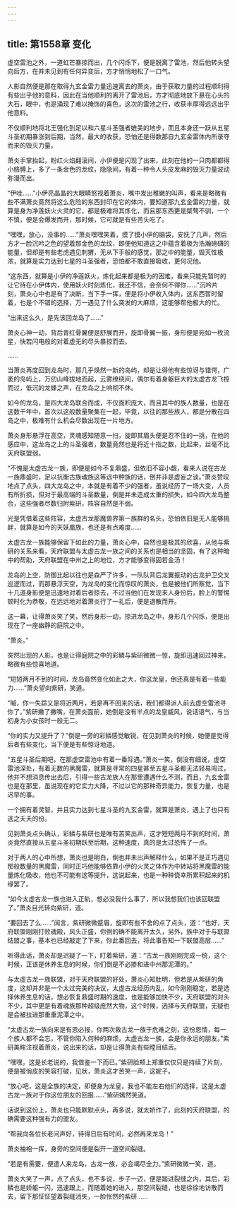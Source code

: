 ```yaml
---
---
---
```

title: 第1558章 变化
---



虚空雷池之外，一道虹芒暴掠而出，几个闪烁下，便是脱离了雷池，然后他转头望向后方，在并未见到有任何异变后，方才悄悄地松了一口气。

人影自然便是那在取得九玄金雷力量迅速离去的萧炎，由于获取力量的过程顺利得有些出乎他的意料，因此在当他顺利的离开了雷池后，方才彻底地放下悬在心头的大石，眼中，也是涌现了难以掩饰的喜色，这次的雷池之行，收获丰厚得远远出乎他意料。

不仅顺利地将北王强化到足以和六星斗圣强者媲美的地步，而且本身还一跃从五星斗圣初期暴涨到后期，当然，最大的收获，恐怕还是得数那自九玄金雷体内所录夺而来的毁灭力量。

萧炎手掌抬起，粉红火焰翻滚间，小伊便是闪现了出来，此刻在他的一只肉都都得小胳膊上，多了一条金色的龙纹，隐隐间，有着一种令人头皮发麻的毁灭力量波动弥漫而出。

“伊哇……”小伊亮晶晶的大眼睛怒视着萧炎，嘴中发出稚嫩的叫声，看来是略微有些不满萧炎竟然将这么危险的东西封印在它的体内，要知道那九玄金雷的力量，就算是身为净莲妖火火灵的它，都是极难将其炼化，而且那东西更是桀骜不驯，一个不慎，便是会爆发而开，那时候，它可就是有些苦头吃了。

“嘿嘿，放心，没事的……”萧炎嘿嘿笑着，摸了摸小伊的脑袋，安抚了几声，然后方才一脸沉吟之色的望着那金色的龙纹，即便他知道这之中蕴含着极为浩瀚磅礴的能量，但却是有些老虎遇见刺猬，无从下手般的感觉，那之中的能量，毁灭性极浓，就算是实力达到七星的斗圣强者，恐怕都不敢直接吸收，更何况他。

“这东西，就算是小伊的净莲妖火，炼化起来都是极为的困难，看来只能先暂时的让它待在小伊体内，使用妖火时刻炼化，我还不信，会奈何不得你……”沉吟片刻，萧炎心中也是有了决断，当下手一挥，便是将小伊收入体内，这东西暂时留着，也是个不错的选择，万一遇见了什么突发的大麻烦，这能够帮他极大的忙。

“出来这么久，是先该回龙岛了……”

萧炎心神一动，背后青红骨翼便是舒展而开，旋即骨翼一振，身形便是宛如一枚流星，快若闪电般的对着虚无的尽头暴掠而去。

……

当萧炎再度回到龙岛时，那几乎焕然一新的岛屿，却是让得他有些惊讶与错愕，广袤的岛屿上，万仞山峰拔地而起，云雾缭绕间，偶尔有着身躯巨大的太虚古龙飞掠而过，低沉的龙蜂之声，在龙岛之上响彻不休。

如今的龙岛，是四大龙岛联合而成，不仅面积庞大，而且其中的族人数量，也是在这数千年中，首次以这般数量聚集在一起，毕竟，以往的那些族人，都是分散在四岛之中，极难有什么机会尽数出现在一片地方。

萧炎身形悬浮在高空，灵魂感知随意一扫，旋即其眉头便是忍不住的一挑，在他的感应中，这龙岛之上的斗圣强者，数量竟然也是将近十指之数，比起来，丝毫不比天府联盟弱。

“不愧是太虚古龙一族，即便是如今不复鼎盛，但依旧不容小觑，看来人说在古龙一族鼎盛时，足以抗衡古族魂族这等远中种族的话，倒并非是虚妄之谈。”萧炎赞叹地点了点头，四大龙岛之中，本就是有着不少的强者，虽说经历了一场大变，人员有所折损，但对于最高端的斗圣数量，倒是并未造成太重的损失，如今四大龙岛整合，这些强者尽数归附紫研，阵容自然是不弱。

光是凭借着这些阵容，太虚古龙那魔兽界第一族群的名头，恐怕依旧是无人能够挑衅，就算是如今的天妖凰族，也还是有点难度……

太虚古龙一族能够保留下如此的力量，萧炎心中，自然也是极其的欣喜，从他与紫研的关系来看，天府联盟与太虚古龙一族之间的关系也是相当的坚固，有了这种暗中的帮助，天府联盟在中州之上的地位，方才能够变得固若金汤！

龙岛的上空，防御比起以往也是森严了许多，一队队背后龙翼振动的古龙护卫交叉巡逻而过，而那悬浮天空，为龙岛的变化而惊叹的萧炎，也是被他们所察觉，当下十几道身影便是迅速地对着后者掠去，不过当他们在发现来人身份后，脸上的警惕顿时化为恭敬，在远远地对着萧炎行了一礼后，便是退散而开。

这一幕，让得萧炎笑了笑，然后身形一动，掠进龙岛之中，身形几个闪烁，便是出现在了一座幽静的庭院之中。

“萧炎。”

突然出现的人影，也是让得庭院之中的彩鳞与紫研微微一惊，旋即迅速回过神来，略微有些惊喜地道。

“短短两月不到的时间，龙岛竟然变化如此之大，你这龙皇，倒还真是有着一些能力……”萧炎望向紫研，笑道。

“嘁，你一失踪又是将近两月，若是再不回来的话，我们都得派人前去虚空雷池寻你了。”紫研撇了撇嘴，在萧炎面前，她倒是没有半点的龙皇威风，说话语气，与当初身为小女孩时一般无二。

“你的实力又提升了？”倒是一旁的彩鳞感觉敏锐，在见到萧炎的时候，她便是觉得后者有些变化，当下便是有些惊讶地道。

“五星斗圣后期吧，在那虚空雷池中有着一番际遇。”萧炎一笑，倒没有细说，虚空雷池深处，有着无数的黑魔雷，就算是寻常的四星甚至五星斗圣都无法轻易闯过，他并不想消息传出去后，引得一些古龙族人在那里遭遇什么不测，而且，九玄金雷也是在那里，虽说现在的它实力大降，不过以它的那种奇异能力，恢复力量，也是迟早的事。

一个拥有着灵智，并且实力达到七星斗圣的九玄金雷，就算是萧炎，遇上了也只有逃之夭夭的份。

见到萧炎点头确认，彩鳞与紫研也是唯有苦笑出声，这才短短两月不到的时间，萧炎竟然直接从五星斗圣初期跃至后期，这种速度，真的是太过恐怖了一点。

对于两人的心中所想，萧炎也是明白，倒也并未出声解释什么，如果不是正巧遇见那般数量的黑魔雷，同时正巧他能够依靠小伊的火灵之体作为中转站将黑魔雷的能量炼化吸收，他也不可能有这等提升，这说起来，也是一种种侥幸所累积起来的机缘罢了。

“如今太虚古龙一族也进入正轨，想必没我什么事了，所以我想我们也该回联盟了。”萧炎目光转向紫研，道。

“要回去了么……”闻言，紫研微微蹙眉，旋即有些不舍的点了点头，道：“也好，天府联盟刚刚打败魂殿，风头正盛，你倒的确不能离开太久，另外，族中对于与联盟结盟之事，基本也已经敲定了下来，你此番回去，将此事告知一下联盟高层……”

听得此话，萧炎却是迟疑了一下，盯着紫研，道：“古龙一族刚刚完成一统，这个时候，正该是休养生息的时候，你们倒是不必掺和进中州那泥潭的。”

与太虚古龙一族联盟，对于天府联盟的好处，萧炎心知肚明，但若是从紫研的角度，这却并非是一个太过完美的决议，太虚古龙经历内乱，如今刚刚稳定，若是选择休养生息的话，想必恢复鼎盛时期的速度，也是能够加快不少，天府联盟的对头不少，其中更是有着魂族那种超级庞然大物，这个时候，选择与天府联盟，无疑也是会被拉进那重重泥潭之中。

“太虚古龙一族向来是有恩必报，你两次救古龙一族于危难之刻，这份恩情，每一个族人都不会忘，不管你陷入何种的麻烦，太虚古龙一族，会是你永远的朋友。”紫研美眸注视着萧炎，说出来的话，却是让得萧炎有些瞠目结舌。

“嘿嘿，这是长老说的，我借鉴一下而已。”紫研脸颊上郑重仅仅只是持续了片刻，便是被俏皮的笑容打破，见状，萧炎这才苦笑一声，这妮子。

“放心吧，这是全族的决定，即便身为龙皇，我也不能左右他们的选择，这是太虚古龙一族对于你这位朋友的回报……”紫研嫣然笑道。

话说到这份上，萧炎也只能默默点头，再多说，就太娇作了，此刻的天府联盟，的确需要这种强有力的盟友。

“帮我向各位长老问声好，待得日后有时间，必然再来龙岛！”

萧炎袖袍一挥，身旁的空间便是裂开一道空间裂缝。

“若是有需要，便遣人来龙岛，古龙一族，必会竭尽全力。”紫研微微一笑，道。

萧炎大笑了一声，点了点头，也不多说，步子一迈，便是踏进裂缝之内，其后，彩鳞也是娇躯一闪，迅速跟上，而随着她的进入，那空间裂缝，也是徐徐地访散而去，留下那怔怔望着裂缝消失，一脸怅然的紫研……